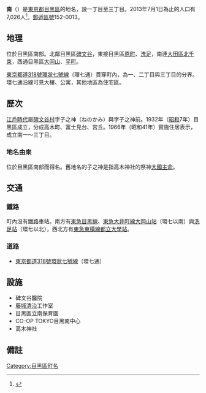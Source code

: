 {{Pathnav|日本|東京都|目黑區|name=南|frame=1}}
{{Infobox Settlement
|official_name =  南
|native_name =
|settlement_type = [[町|町]]
|image_skyline =
|imagesize =
|image_caption =
|image_flag =
|image_seal =
| image_map =
| map_caption =
|subdivision_type = [[國家|國家]]
|subdivision_name = [[File:Flag_of_Japan.svg|border]] [[日本|日本]]
|subdivision_type1 = [[都道府縣|都道府縣]]
|subdivision_name1 = [[File:Flag_of_Tokyo_Prefecture.svg|25px]] [[東京都|東京都]]
|subdivision_type2 = [[東京都區部|特別區]]
|subdivision_name2 = [[File:Flag_of_Meguro,_Tokyo.svg|25px]] [[目黑區|目黑區]]
|established_title =
|established_date =
|government_type =
|leader_title =
|leader_name =
|area_magnitude =
|area_total_sq_mi =
|area_total_km2 =
|area_land_sq_mi =
|area_land_km2 =
|area_urban_sq_mi =
|area_urban_km2 =
|area_metro_km2 =
|area_metro_sq_mi =
|population_as_of= 2013年（平成25年）7月1日
|population_footnotes =
|population_total = 7026
|population_urban =
|population_metro =
|population_density_sq_mi =
|population_density_km2 =
| timezone = [[日本標準時間|JST]]
| utc_offset = +9
|timezone_DST =
|utc_offset_DST =
|latd=|latm=|lats=|latNS=
|longd=|longm=|longs=|longEW=
|elevation_footnotes=
|elevation_m =
|elevation_ft =
|postal_code_type = [[郵遞區號|郵遞區號]]
|postal_code = 152-0013　
|area_code =
|website =
|footnotes =
}}
'''南'''（{{jpn|j=南|hg=みなみ|rm=Minami|f=y}}）是[[東京都|東京都]][[目黑區|目黑區]]的地名，設一丁目至三丁目。2013年7月1日為止的人口有7,026人<ref>{{Cite web |url=http://www.city.meguro.tokyo.jp/gyosei/tokei/tokei/jinko/setaisu/h25/files/mjinko-h2507.xls |title=町丁別世帯数および人口表　平成25年度（2013） |accessdate=2013-08-06 |archive-date=2020-05-03 |archive-url=https://web.archive.org/web/20200503110305/https://www.city.meguro.tokyo.jp/gyosei/tokei/tokei/jinko/setaisu/h25/files/mjinko-h2507.xls |dead-url=yes }}</ref>。[[郵遞區號|郵遞區號]]152-0013。

== 地理 ==
位於目黑區南部。北鄰目黑區[[碑文谷|碑文谷]]，東接目黑區[[原町_(目黑區)|原町]]、[[洗足|洗足]]，南連[[大田區|大田區]][[北千束|北千束]]，西通目黑區[[大岡山|大岡山]]、[[平町_(目黑區)|平町]]。

[[東京都道318號環狀七號線|東京都道318號環狀七號線]]（環七通）貫穿町內，為一、二丁目與三丁目的分界。環七通沿線可見大樓、公寓，其他地區為住宅區。

==歷次==
[[江戶時代|江戶時代]]屬[[碑文谷村|碑文谷村]]字子之神（ねのかみ）與字子之神前。1932年（[[昭和|昭和]]7年）目黑區成立，分成高木町、富士見台、宮丘。1966年（昭和41年）實施住居表示，成立南一～三丁目。

=== 地名由來 ===
位於目黑區南部而得名。舊地名的子之神是指高木神社的祭神[[大國主命|大國主命]]。

== 交通 ==
=== 鐵路 ===
町內沒有鐵路車站。南方有[[東急目黑線|東急目黑線]]、[[東急大井町線|東急大井町線]][[大岡山站|大岡山站]]（環七以南）與[[洗足站|洗足站]]（環七以北），西北方有[[東急東橫線|東急東橫線]][[都立大學站|都立大學站]]。

=== 道路 ===
* [[東京都道318號環狀七號線|東京都道318號環狀七號線]]（環七通）

== 設施 ==
* 碑文谷醫院
* [[藤城清治|藤城清治]]工作室
* 目黑區立南保育園
* CO-OP TOKYO目黑南中心
* 高木神社

== 備註 ==
{{reflist}}

{{目黑區的町名}}
{{DEFAULTSORT:Minami}}
[[Category:目黑區町名|Category:目黑區町名]]
